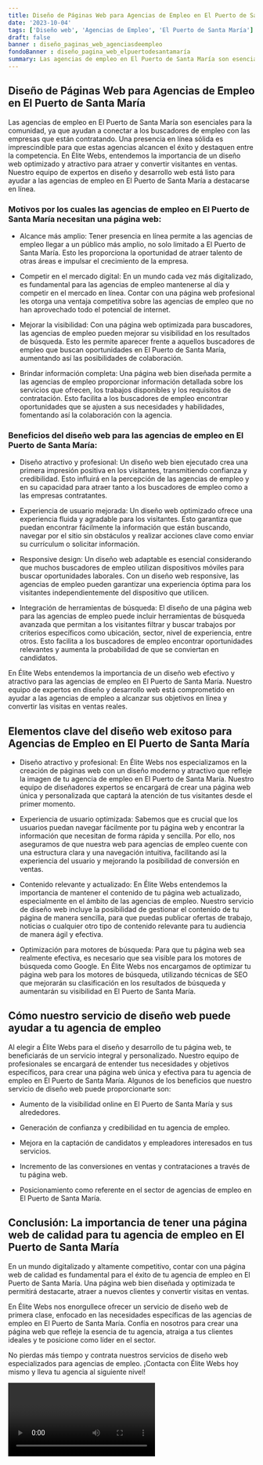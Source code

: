 ```yaml
---
title: Diseño de Páginas Web para Agencias de Empleo en El Puerto de Santa María
date: '2023-10-04'
tags: ['Diseño web', 'Agencias de Empleo', 'El Puerto de Santa María']
draft: false
banner : diseño_paginas_web_agenciasdeempleo
fondoBanner : diseño_pagina_web_elpuertodesantamaría
summary: Las agencias de empleo en El Puerto de Santa María son esenciales para la comunidad, ya que ayudan a conectar a los buscadores de empleo con las empresas que están contratando. Una presencia en línea sólida es imprescindible para que estas agencias alcancen el éxito y destaquen entre la competencia. En Élite Webs, entendemos la importancia de un diseño web optimizado y atractivo para atraer y convertir visitantes en ventas. Nuestro equipo de expertos en diseño y desarrollo web está listo para ayudar a las agencias de empleo en El Puerto de Santa María a destacarse en línea.
---
```


## Diseño de Páginas Web para Agencias de Empleo en El Puerto de Santa María

Las agencias de empleo en El Puerto de Santa María son esenciales para la comunidad, ya que ayudan a conectar a los buscadores de empleo con las empresas que están contratando. Una presencia en línea sólida es imprescindible para que estas agencias alcancen el éxito y destaquen entre la competencia. En Élite Webs, entendemos la importancia de un diseño web optimizado y atractivo para atraer y convertir visitantes en ventas. Nuestro equipo de expertos en diseño y desarrollo web está listo para ayudar a las agencias de empleo en El Puerto de Santa María a destacarse en línea.

### Motivos por los cuales las agencias de empleo en El Puerto de Santa María necesitan una página web:

- Alcance más amplio: Tener presencia en línea permite a las agencias de empleo llegar a un público más amplio, no solo limitado a El Puerto de Santa María. Esto les proporciona la oportunidad de atraer talento de otras áreas e impulsar el crecimiento de la empresa.

- Competir en el mercado digital: En un mundo cada vez más digitalizado, es fundamental para las agencias de empleo mantenerse al día y competir en el mercado en línea. Contar con una página web profesional les otorga una ventaja competitiva sobre las agencias de empleo que no han aprovechado todo el potencial de internet.

- Mejorar la visibilidad: Con una página web optimizada para buscadores, las agencias de empleo pueden mejorar su visibilidad en los resultados de búsqueda. Esto les permite aparecer frente a aquellos buscadores de empleo que buscan oportunidades en El Puerto de Santa María, aumentando así las posibilidades de colaboración.

- Brindar información completa: Una página web bien diseñada permite a las agencias de empleo proporcionar información detallada sobre los servicios que ofrecen, los trabajos disponibles y los requisitos de contratación. Esto facilita a los buscadores de empleo encontrar oportunidades que se ajusten a sus necesidades y habilidades, fomentando así la colaboración con la agencia.

### Beneficios del diseño web para las agencias de empleo en El Puerto de Santa María:

- Diseño atractivo y profesional: Un diseño web bien ejecutado crea una primera impresión positiva en los visitantes, transmitiendo confianza y credibilidad. Esto influirá en la percepción de las agencias de empleo y en su capacidad para atraer tanto a los buscadores de empleo como a las empresas contratantes.

- Experiencia de usuario mejorada: Un diseño web optimizado ofrece una experiencia fluida y agradable para los visitantes. Esto garantiza que puedan encontrar fácilmente la información que están buscando, navegar por el sitio sin obstáculos y realizar acciones clave como enviar su currículum o solicitar información.

- Responsive design: Un diseño web adaptable es esencial considerando que muchos buscadores de empleo utilizan dispositivos móviles para buscar oportunidades laborales. Con un diseño web responsive, las agencias de empleo pueden garantizar una experiencia óptima para los visitantes independientemente del dispositivo que utilicen.

- Integración de herramientas de búsqueda: El diseño de una página web para las agencias de empleo puede incluir herramientas de búsqueda avanzada que permitan a los visitantes filtrar y buscar trabajos por criterios específicos como ubicación, sector, nivel de experiencia, entre otros. Esto facilita a los buscadores de empleo encontrar oportunidades relevantes y aumenta la probabilidad de que se conviertan en candidatos.

En Élite Webs entendemos la importancia de un diseño web efectivo y atractivo para las agencias de empleo en El Puerto de Santa María. Nuestro equipo de expertos en diseño y desarrollo web está comprometido en ayudar a las agencias de empleo a alcanzar sus objetivos en línea y convertir las visitas en ventas reales.

<GifSeo />

<Cta />

## Elementos clave del diseño web exitoso para Agencias de Empleo en El Puerto de Santa María

- Diseño atractivo y profesional: En Élite Webs nos especializamos en la creación de páginas web con un diseño moderno y atractivo que refleje la imagen de tu agencia de empleo en El Puerto de Santa María. Nuestro equipo de diseñadores expertos se encargará de crear una página web única y personalizada que captará la atención de tus visitantes desde el primer momento.

- Experiencia de usuario optimizada: Sabemos que es crucial que los usuarios puedan navegar fácilmente por tu página web y encontrar la información que necesitan de forma rápida y sencilla. Por ello, nos aseguramos de que nuestra web para agencias de empleo cuente con una estructura clara y una navegación intuitiva, facilitando así la experiencia del usuario y mejorando la posibilidad de conversión en ventas.

- Contenido relevante y actualizado: En Élite Webs entendemos la importancia de mantener el contenido de tu página web actualizado, especialmente en el ámbito de las agencias de empleo. Nuestro servicio de diseño web incluye la posibilidad de gestionar el contenido de tu página de manera sencilla, para que puedas publicar ofertas de trabajo, noticias o cualquier otro tipo de contenido relevante para tu audiencia de manera ágil y efectiva.

- Optimización para motores de búsqueda: Para que tu página web sea realmente efectiva, es necesario que sea visible para los motores de búsqueda como Google. En Élite Webs nos encargamos de optimizar tu página web para los motores de búsqueda, utilizando técnicas de SEO que mejorarán su clasificación en los resultados de búsqueda y aumentarán su visibilidad en El Puerto de Santa María.

## Cómo nuestro servicio de diseño web puede ayudar a tu agencia de empleo

Al elegir a Élite Webs para el diseño y desarrollo de tu página web, te beneficiarás de un servicio integral y personalizado. Nuestro equipo de profesionales se encargará de entender tus necesidades y objetivos específicos, para crear una página web única y efectiva para tu agencia de empleo en El Puerto de Santa María. Algunos de los beneficios que nuestro servicio de diseño web puede proporcionarte son:

- Aumento de la visibilidad online en El Puerto de Santa María y sus alrededores.

- Generación de confianza y credibilidad en tu agencia de empleo.

- Mejora en la captación de candidatos y empleadores interesados en tus servicios.

- Incremento de las conversiones en ventas y contrataciones a través de tu página web.

- Posicionamiento como referente en el sector de agencias de empleo en El Puerto de Santa María.

## Conclusión: La importancia de tener una página web de calidad para tu agencia de empleo en El Puerto de Santa María

En un mundo digitalizado y altamente competitivo, contar con una página web de calidad es fundamental para el éxito de tu agencia de empleo en El Puerto de Santa María. Una página web bien diseñada y optimizada te permitirá destacarte, atraer a nuevos clientes y convertir visitas en ventas.

En Élite Webs nos enorgullece ofrecer un servicio de diseño web de primera clase, enfocado en las necesidades específicas de las agencias de empleo en El Puerto de Santa María. Confía en nosotros para crear una página web que refleje la esencia de tu agencia, atraiga a tus clientes ideales y te posicione como líder en el sector.

No pierdas más tiempo y contrata nuestros servicios de diseño web especializados para agencias de empleo. ¡Contacta con Élite Webs hoy mismo y lleva tu agencia al siguiente nivel!

<Video />

<CtaBot job='Agencias de Empleo' city='El Puerto de Santa María'/>

<Gmaps query='El Puerto de Santa María+españa+maps' />